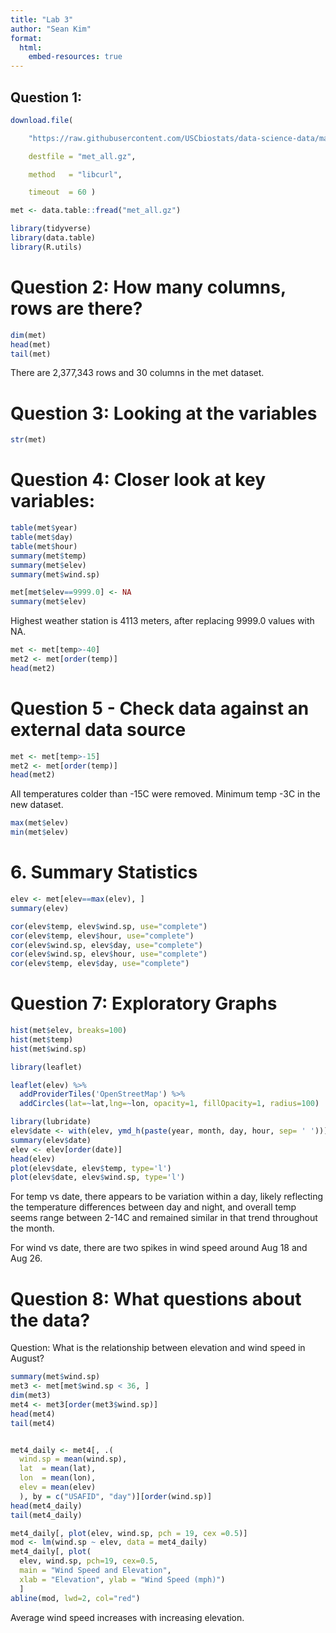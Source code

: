 ```yaml
---
title: "Lab 3"
author: "Sean Kim"
format:
  html:
    embed-resources: true
---
```


## Question 1:

```r
download.file(

    "https://raw.githubusercontent.com/USCbiostats/data-science-data/master/02_met/met_all.gz",

    destfile = "met_all.gz",

    method   = "libcurl",

    timeout  = 60 )

met <- data.table::fread("met_all.gz")

library(tidyverse)
library(data.table)
library(R.utils)
```

# Question 2: How many columns, rows are there?

```r
dim(met)
head(met)
tail(met)
```

There are 2,377,343 rows and 30 columns in the met dataset.

# Question 3: Looking at the variables

```r
str(met)
```

# Question 4: Closer look at key variables:

```r
table(met$year)
table(met$day)
table(met$hour)
summary(met$temp)
summary(met$elev)
summary(met$wind.sp)
```

```r
met[met$elev==9999.0] <- NA
summary(met$elev)
```

Highest weather station is 4113 meters, after replacing 9999.0 values with NA.

```r
met <- met[temp>-40]
met2 <- met[order(temp)]
head(met2)

```

# Question 5 - Check data against an external data source

```r
met <- met[temp>-15]
met2 <- met[order(temp)]
head(met2)
```

All temperatures colder than -15C were removed. Minimum temp -3C in the new dataset.

```r
max(met$elev)
min(met$elev)
```

# 6. Summary Statistics

```r
elev <- met[elev==max(elev), ]
summary(elev)
```

```r
cor(elev$temp, elev$wind.sp, use="complete")
cor(elev$temp, elev$hour, use="complete")
cor(elev$wind.sp, elev$day, use="complete")
cor(elev$wind.sp, elev$hour, use="complete")
cor(elev$temp, elev$day, use="complete")
```

# Question 7: Exploratory Graphs

```r
hist(met$elev, breaks=100)
hist(met$temp)
hist(met$wind.sp)

```

```r
library(leaflet)

leaflet(elev) %>%
  addProviderTiles('OpenStreetMap') %>% 
  addCircles(lat=~lat,lng=~lon, opacity=1, fillOpacity=1, radius=100)
```

```r
library(lubridate)
elev$date <- with(elev, ymd_h(paste(year, month, day, hour, sep= ' ')))
summary(elev$date)
elev <- elev[order(date)]
head(elev)
plot(elev$date, elev$temp, type='l')
plot(elev$date, elev$wind.sp, type='l')
```

For temp vs date, there appears to be variation within a day, likely reflecting the temperature differences between day and night, and overall temp seems range between 2-14C and remained similar in that trend throughout the month.

For wind vs date, there are two spikes in wind speed around Aug 18 and Aug 26.

# Question 8: What questions about the data?

Question: What is the relationship between elevation and wind speed in August?

```r
summary(met$wind.sp)
met3 <- met[met$wind.sp < 36, ]
dim(met3)
met4 <- met3[order(met3$wind.sp)]
head(met4)
tail(met4)



```

```r
met4_daily <- met4[, .(
  wind.sp = mean(wind.sp),
  lat  = mean(lat),
  lon  = mean(lon),
  elev = mean(elev)
  ), by = c("USAFID", "day")][order(wind.sp)]
head(met4_daily)
tail(met4_daily)
```

```r
met4_daily[, plot(elev, wind.sp, pch = 19, cex =0.5)]
mod <- lm(wind.sp ~ elev, data = met4_daily)
met4_daily[, plot(
  elev, wind.sp, pch=19, cex=0.5, 
  main = "Wind Speed and Elevation", 
  xlab = "Elevation", ylab = "Wind Speed (mph)")
  ]
abline(mod, lwd=2, col="red")
```

Average wind speed increases with increasing elevation.
